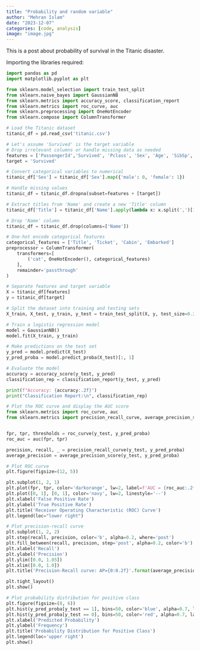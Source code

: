 ```yaml
---
title: "Probability and random variable"
author: "Mehran Islam"
date: "2023-12-07"
categories: [code, analysis]
image: "image.jpg"
---
```


This is a post about probability of survival in the Titanic disaster.

Importing the libraries required:

```python
import pandas as pd
import matplotlib.pyplot as plt

from sklearn.model_selection import train_test_split
from sklearn.naive_bayes import GaussianNB
from sklearn.metrics import accuracy_score, classification_report
from sklearn.metrics import roc_curve, auc
from sklearn.preprocessing import OneHotEncoder
from sklearn.compose import ColumnTransformer
```

```python
# Load the Titanic dataset
titanic_df = pd.read_csv('titanic.csv')
```

```python
# Let's assume 'Survived' is the target variable
# Drop irrelevant columns or handle missing data as needed
features = ['PassengerId','Survived', 'Pclass', 'Sex', 'Age', 'SibSp', 'Parch','Fare']
target = 'Survived'
```

```python
# Convert categorical variables to numerical
titanic_df['Sex'] = titanic_df['Sex'].map({'male': 0, 'female': 1})
```

```python
# Handle missing values
titanic_df = titanic_df.dropna(subset=features + [target])
```

```python
# Extract titles from 'Name' and create a new 'Title' column
titanic_df['Title'] = titanic_df['Name'].apply(lambda x: x.split(',')[1].split('.')[0].strip())
```

```python
# Drop 'Name' column
titanic_df = titanic_df.drop(columns=['Name'])
```

```python
# One-hot encode categorical features
categorical_features = ['Title', 'Ticket', 'Cabin', 'Embarked']
preprocessor = ColumnTransformer(
    transformers=[
        ('cat', OneHotEncoder(), categorical_features)
    ],
    remainder='passthrough'
)
```

```python
# Separate features and target variable
X = titanic_df[features]
y = titanic_df[target]
```

```python
# Split the dataset into training and testing sets
X_train, X_test, y_train, y_test = train_test_split(X, y, test_size=0.2, random_state=42)

```

```python
# Train a logistic regression model
model = GaussianNB()
model.fit(X_train, y_train)
```

```python
# Make predictions on the test set
y_pred = model.predict(X_test)
y_pred_proba = model.predict_proba(X_test)[:, 1]
```

```python
# Evaluate the model
accuracy = accuracy_score(y_test, y_pred)
classification_rep = classification_report(y_test, y_pred)
```

```python
print(f"Accuracy: {accuracy:.2f}")
print("Classification Report:\n", classification_rep)

```

```python
# Plot the ROC curve and display the AUC score
from sklearn.metrics import roc_curve, auc
from sklearn.metrics import precision_recall_curve, average_precision_score


fpr, tpr, thresholds = roc_curve(y_test, y_pred_proba)
roc_auc = auc(fpr, tpr)

precision, recall, _ = precision_recall_curve(y_test, y_pred_proba)
average_precision = average_precision_score(y_test, y_pred_proba)

# Plot ROC curve
plt.figure(figsize=(12, 5))

plt.subplot(1, 2, 1)
plt.plot(fpr, tpr, color='darkorange', lw=2, label=f'AUC = {roc_auc:.2f}')
plt.plot([0, 1], [0, 1], color='navy', lw=2, linestyle='--')
plt.xlabel('False Positive Rate')
plt.ylabel('True Positive Rate')
plt.title('Receiver Operating Characteristic (ROC) Curve')
plt.legend(loc="lower right")

# Plot precision-recall curve
plt.subplot(1, 2, 2)
plt.step(recall, precision, color='b', alpha=0.2, where='post')
plt.fill_between(recall, precision, step='post', alpha=0.2, color='b')
plt.xlabel('Recall')
plt.ylabel('Precision')
plt.ylim([0.0, 1.05])
plt.xlim([0.0, 1.0])
plt.title('Precision-Recall curve: AP={0:0.2f}'.format(average_precision))

plt.tight_layout()
plt.show()

# Plot probability distribution for positive class
plt.figure(figsize=(8, 6))
plt.hist(y_pred_proba[y_test == 1], bins=50, color='blue', alpha=0.7, label='Survived (1)')
plt.hist(y_pred_proba[y_test == 0], bins=50, color='red', alpha=0.7, label='Not Survived (0)')
plt.xlabel('Predicted Probability')
plt.ylabel('Frequency')
plt.title('Probability Distribution for Positive Class')
plt.legend(loc='upper right')
plt.show()

```
